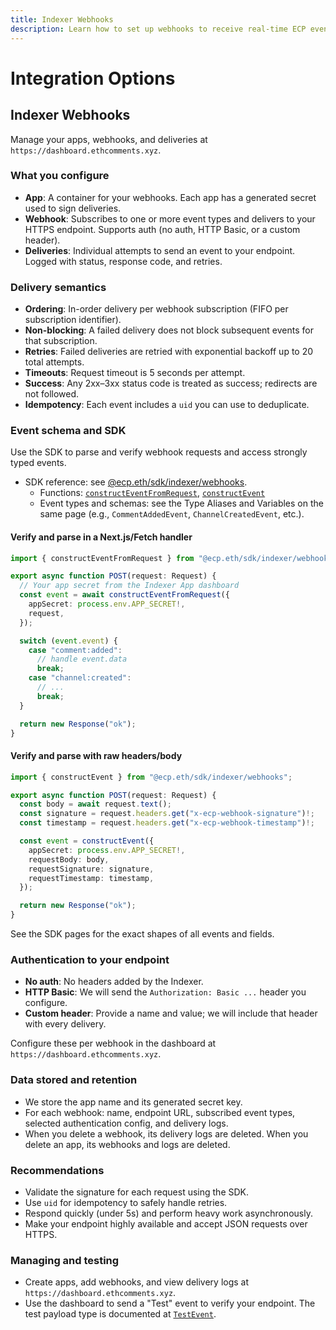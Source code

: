 ```yaml
---
title: Indexer Webhooks
description: Learn how to set up webhooks to receive real-time ECP events.
---
```


# Integration Options

## Indexer Webhooks

Manage your apps, webhooks, and deliveries at `https://dashboard.ethcomments.xyz`.

### What you configure

- **App**: A container for your webhooks. Each app has a generated secret used to sign deliveries.
- **Webhook**: Subscribes to one or more event types and delivers to your HTTPS endpoint. Supports auth (no auth, HTTP Basic, or a custom header).
- **Deliveries**: Individual attempts to send an event to your endpoint. Logged with status, response code, and retries.

### Delivery semantics

- **Ordering**: In-order delivery per webhook subscription (FIFO per subscription identifier).
- **Non-blocking**: A failed delivery does not block subsequent events for that subscription.
- **Retries**: Failed deliveries are retried with exponential backoff up to 20 total attempts.
- **Timeouts**: Request timeout is 5 seconds per attempt.
- **Success**: Any 2xx–3xx status code is treated as success; redirects are not followed.
- **Idempotency**: Each event includes a `uid` you can use to deduplicate.

### Event schema and SDK

Use the SDK to parse and verify webhook requests and access strongly typed events.

- SDK reference: see [@ecp.eth/sdk/indexer/webhooks](/sdk-reference/indexer/webhooks/index.mdx).
  - Functions: [`constructEventFromRequest`](/sdk-reference/indexer/webhooks/functions/constructEventFromRequest.mdx), [`constructEvent`](/sdk-reference/indexer/webhooks/functions/constructEvent.mdx)
  - Event types and schemas: see the Type Aliases and Variables on the same page (e.g., `CommentAddedEvent`, `ChannelCreatedEvent`, etc.).

#### Verify and parse in a Next.js/Fetch handler

```ts
import { constructEventFromRequest } from "@ecp.eth/sdk/indexer/webhooks";

export async function POST(request: Request) {
  // Your app secret from the Indexer App dashboard
  const event = await constructEventFromRequest({
    appSecret: process.env.APP_SECRET!,
    request,
  });

  switch (event.event) {
    case "comment:added":
      // handle event.data
      break;
    case "channel:created":
      // ...
      break;
  }

  return new Response("ok");
}
```

#### Verify and parse with raw headers/body

```ts
import { constructEvent } from "@ecp.eth/sdk/indexer/webhooks";

export async function POST(request: Request) {
  const body = await request.text();
  const signature = request.headers.get("x-ecp-webhook-signature")!;
  const timestamp = request.headers.get("x-ecp-webhook-timestamp")!;

  const event = constructEvent({
    appSecret: process.env.APP_SECRET!,
    requestBody: body,
    requestSignature: signature,
    requestTimestamp: timestamp,
  });

  return new Response("ok");
}
```

See the SDK pages for the exact shapes of all events and fields.

### Authentication to your endpoint

- **No auth**: No headers added by the Indexer.
- **HTTP Basic**: We will send the `Authorization: Basic ...` header you configure.
- **Custom header**: Provide a name and value; we will include that header with every delivery.

Configure these per webhook in the dashboard at `https://dashboard.ethcomments.xyz`.

### Data stored and retention

- We store the app name and its generated secret key.
- For each webhook: name, endpoint URL, subscribed event types, selected authentication config, and delivery logs.
- When you delete a webhook, its delivery logs are deleted. When you delete an app, its webhooks and logs are deleted.

### Recommendations

- Validate the signature for each request using the SDK.
- Use `uid` for idempotency to safely handle retries.
- Respond quickly (under 5s) and perform heavy work asynchronously.
- Make your endpoint highly available and accept JSON requests over HTTPS.

### Managing and testing

- Create apps, add webhooks, and view delivery logs at `https://dashboard.ethcomments.xyz`.
- Use the dashboard to send a "Test" event to verify your endpoint. The test payload type is documented at [`TestEvent`](/sdk-reference/indexer/webhooks/type-aliases/TestEvent.mdx).
